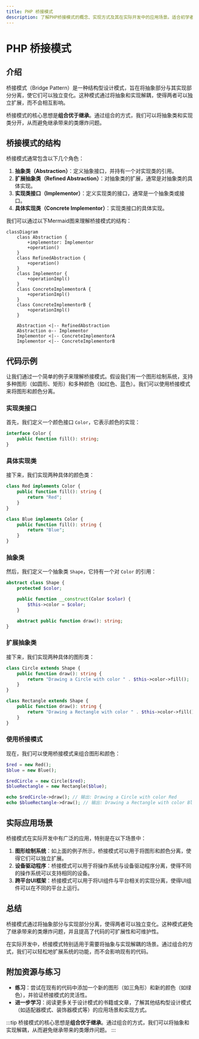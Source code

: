 ```yaml
---
title: PHP 桥接模式
description: 了解PHP桥接模式的概念、实现方式及其在实际开发中的应用场景。适合初学者掌握设计模式的基础知识。
---
```


# PHP 桥接模式

## 介绍

桥接模式（Bridge Pattern）是一种结构型设计模式，旨在将抽象部分与其实现部分分离，使它们可以独立变化。这种模式通过将抽象和实现解耦，使得两者可以独立扩展，而不会相互影响。

桥接模式的核心思想是**组合优于继承**。通过组合的方式，我们可以将抽象类和实现类分开，从而避免继承带来的类爆炸问题。

## 桥接模式的结构

桥接模式通常包含以下几个角色：

1. **抽象类（Abstraction）**：定义抽象接口，并持有一个对实现类的引用。
2. **扩展抽象类（Refined Abstraction）**：对抽象类的扩展，通常是对抽象类的具体实现。
3. **实现类接口（Implementor）**：定义实现类的接口，通常是一个抽象类或接口。
4. **具体实现类（Concrete Implementor）**：实现类接口的具体实现。

我们可以通过以下Mermaid图来理解桥接模式的结构：

```mermaid
classDiagram
    class Abstraction {
        +implementor: Implementor
        +operation()
    }
    class RefinedAbstraction {
        +operation()
    }
    class Implementor {
        +operationImpl()
    }
    class ConcreteImplementorA {
        +operationImpl()
    }
    class ConcreteImplementorB {
        +operationImpl()
    }

    Abstraction <|-- RefinedAbstraction
    Abstraction o-- Implementor
    Implementor <|-- ConcreteImplementorA
    Implementor <|-- ConcreteImplementorB
```

## 代码示例

让我们通过一个简单的例子来理解桥接模式。假设我们有一个图形绘制系统，支持多种图形（如圆形、矩形）和多种颜色（如红色、蓝色）。我们可以使用桥接模式来将图形和颜色分离。

### 实现类接口

首先，我们定义一个颜色接口 `Color`，它表示颜色的实现：

```php
interface Color {
    public function fill(): string;
}
```

### 具体实现类

接下来，我们实现两种具体的颜色类：

```php
class Red implements Color {
    public function fill(): string {
        return "Red";
    }
}

class Blue implements Color {
    public function fill(): string {
        return "Blue";
    }
}
```

### 抽象类

然后，我们定义一个抽象类 `Shape`，它持有一个对 `Color` 的引用：

```php
abstract class Shape {
    protected $color;

    public function __construct(Color $color) {
        $this->color = $color;
    }

    abstract public function draw(): string;
}
```

### 扩展抽象类

接下来，我们实现两种具体的图形类：

```php
class Circle extends Shape {
    public function draw(): string {
        return "Drawing a Circle with color " . $this->color->fill();
    }
}

class Rectangle extends Shape {
    public function draw(): string {
        return "Drawing a Rectangle with color " . $this->color->fill();
    }
}
```

### 使用桥接模式

现在，我们可以使用桥接模式来组合图形和颜色：

```php
$red = new Red();
$blue = new Blue();

$redCircle = new Circle($red);
$blueRectangle = new Rectangle($blue);

echo $redCircle->draw(); // 输出: Drawing a Circle with color Red
echo $blueRectangle->draw(); // 输出: Drawing a Rectangle with color Blue
```

## 实际应用场景

桥接模式在实际开发中有广泛的应用，特别是在以下场景中：

1. **图形绘制系统**：如上面的例子所示，桥接模式可以用于将图形和颜色分离，使得它们可以独立扩展。
2. **设备驱动程序**：桥接模式可以用于将操作系统与设备驱动程序分离，使得不同的操作系统可以支持相同的设备。
3. **跨平台UI框架**：桥接模式可以用于将UI组件与平台相关的实现分离，使得UI组件可以在不同的平台上运行。

## 总结

桥接模式通过将抽象部分与实现部分分离，使得两者可以独立变化。这种模式避免了继承带来的类爆炸问题，并且提高了代码的可扩展性和可维护性。

在实际开发中，桥接模式特别适用于需要将抽象与实现解耦的场景。通过组合的方式，我们可以轻松地扩展系统的功能，而不会影响现有的代码。

## 附加资源与练习

- **练习**：尝试在现有的代码中添加一个新的图形（如三角形）和新的颜色（如绿色），并验证桥接模式的灵活性。
- **进一步学习**：阅读更多关于设计模式的书籍或文章，了解其他结构型设计模式（如适配器模式、装饰器模式等）的应用场景和实现方式。

:::tip
桥接模式的核心思想是**组合优于继承**。通过组合的方式，我们可以将抽象和实现解耦，从而避免继承带来的类爆炸问题。
:::